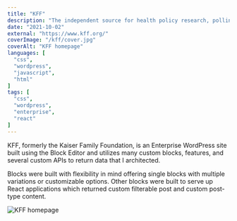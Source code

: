 ```yaml
---
title: "KFF"
description: "The independent source for health policy research, polling, and news."
date: "2021-10-02"
external: "https://www.kff.org/"
coverImage: "/kff/cover.jpg"
coverAlt: "KFF homepage"
languages: [
  "css",
  "wordpress",
  "javascript",
  "html"
]
tags: [
  "css",
  "wordpress",
  "enterprise",
  "react"
]
---
```


KFF, formerly the Kaiser Family Foundation, is an Enterprise WordPress site built using the Block Editor and utilizes many custom blocks, features, and several custom APIs to return data that I architected.

Blocks were built with flexibility in mind offering single blocks with multiple variations or customizable options. Other blocks were built to serve up React applications which returned custom filterable post and custom post-type content.

![KFF homepage](/kff/homepage.jpg)
